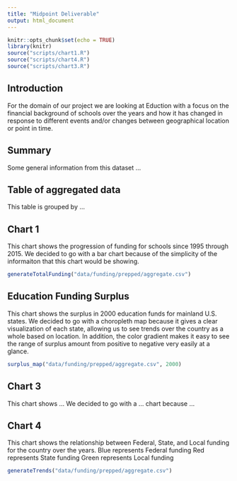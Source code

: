 ```yaml
---
title: "Midpoint Deliverable"
output: html_document
---
```


```r
knitr::opts_chunk$set(echo = TRUE)
library(knitr)
source("scripts/chart1.R")
source("scripts/chart4.R")
source("scripts/chart3.R")
```

## Introduction

For the domain of our project we are looking at Eduction with a focus on the financial background of schools over the years and how it has changed in response to different events and/or changes between geographical location or point in time.

## Summary

Some general information from this dataset ...

## Table of aggregated data

This table is grouped by ...

## Chart 1

This chart shows the progression of funding for schools since 1995 through 2015. We decided to go with a bar chart because of the simplicity of the informaiton that this chart would be showing.

```r
generateTotalFunding("data/funding/prepped/aggregate.csv")
```

## Education Funding Surplus

This chart shows the surplus in 2000 education funds for mainland U.S. states. We decided to go with a choropleth map because it gives a clear visualization of each state, allowing us to see trends over the country as a whole based on location. In addition, the color gradient makes it easy to see the range of surplus amount from positive to negative very easily at a glance.

```r
surplus_map("data/funding/prepped/aggregate.csv", 2000)
```

## Chart 3

This chart shows ... We decided to go with a ... chart because ...

## Chart 4

This chart shows the relationship between Federal, State, and Local funding for the country over the years.
Blue represents Federal funding
Red represents State funding
Green represents Local funding
```r
generateTrends("data/funding/prepped/aggregate.csv")
```




